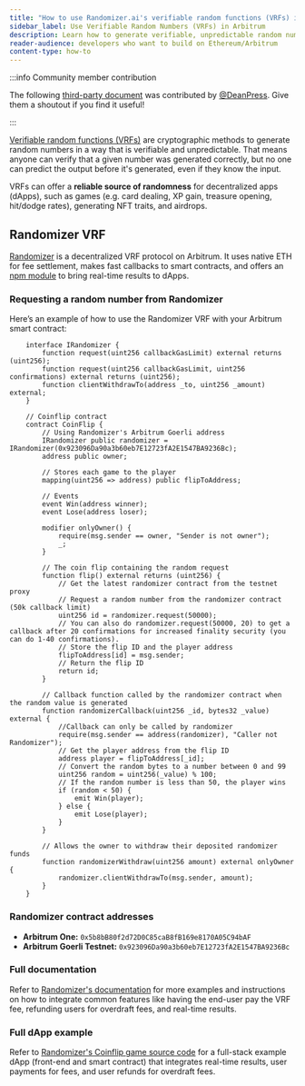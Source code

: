 ```yaml
---
title: "How to use Randomizer.ai's verifiable random functions (VRFs) in Arbitrum"
sidebar_label: Use Verifiable Random Numbers (VRFs) in Arbitrum
description: Learn how to generate verifiable, unpredictable random numbers in your Arbitrum smart contracts by using Randomizer.ai's verifiable random numbers (VRFs).
reader-audience: developers who want to build on Ethereum/Arbitrum
content-type: how-to
---
```


:::info Community member contribution

The following [third-party document](../../contribute#new-third-party-docs-protocol) was contributed by [@DeanPress](https://twitter.com/Deanpress). Give them a shoutout if you find it useful!

:::

[Verifiable random functions (VRFs)](./verifiable-random-functions) are cryptographic methods to generate random numbers in a way that is verifiable and unpredictable. That means anyone can verify that a given number was generated correctly, but no one can predict the output before it's generated, even if they know the input.

VRFs can offer a **reliable source of randomness** for decentralized apps (dApps), such as games (e.g. card dealing, XP gain, treasure opening, hit/dodge rates), generating NFT traits, and airdrops.

## Randomizer VRF

[Randomizer](https://randomizer.ai/) is a decentralized VRF protocol on Arbitrum. It uses native ETH for fee settlement, makes fast callbacks to smart contracts, and offers an [npm module](https://www.npmjs.com/package/@randomizer.ai/realtime-client) to bring real-time results to dApps.

### Requesting a random number from Randomizer

Here’s an example of how to use the Randomizer VRF with your Arbitrum smart contract:

```solidity
	interface IRandomizer {
		function request(uint256 callbackGasLimit) external returns (uint256);
		function request(uint256 callbackGasLimit, uint256 confirmations) external returns (uint256);
		function clientWithdrawTo(address _to, uint256 _amount) external;
	}

	// Coinflip contract
	contract CoinFlip {
		// Using Randomizer's Arbitrum Goerli address
		IRandomizer public randomizer = IRandomizer(0x923096Da90a3b60eb7E12723fA2E1547BA9236Bc);
		address public owner;

		// Stores each game to the player
		mapping(uint256 => address) public flipToAddress;

		// Events
		event Win(address winner);
		event Lose(address loser);

		modifier onlyOwner() {
			require(msg.sender == owner, "Sender is not owner");
			_;
		}

		// The coin flip containing the random request
		function flip() external returns (uint256) {
			// Get the latest randomizer contract from the testnet proxy
			// Request a random number from the randomizer contract (50k callback limit)
			uint256 id = randomizer.request(50000);
			// You can also do randomizer.request(50000, 20) to get a callback after 20 confirmations for increased finality security (you can do 1-40 confirmations).
			// Store the flip ID and the player address
			flipToAddress[id] = msg.sender;
			// Return the flip ID
			return id;
		}

		// Callback function called by the randomizer contract when the random value is generated
		function randomizerCallback(uint256 _id, bytes32 _value) external {
			//Callback can only be called by randomizer
			require(msg.sender == address(randomizer), "Caller not Randomizer");
			// Get the player address from the flip ID
			address player = flipToAddress[_id];
			// Convert the random bytes to a number between 0 and 99
			uint256 random = uint256(_value) % 100;
			// If the random number is less than 50, the player wins
			if (random < 50) {
				emit Win(player);
			} else {
				emit Lose(player);
			}
		}

		// Allows the owner to withdraw their deposited randomizer funds
		function randomizerWithdraw(uint256 amount) external onlyOwner {
			randomizer.clientWithdrawTo(msg.sender, amount);
		}
	}
```

### Randomizer contract addresses

- **Arbitrum One:** `0x5b8bB80f2d72D0C85caB8fB169e8170A05C94bAF`
- **Arbitrum Goerli Testnet:** `0x923096Da90a3b60eb7E12723fA2E1547BA9236Bc`

### Full documentation

Refer to [Randomizer's documentation](https://randomizer.ai/docs) for more examples and instructions on how to integrate common features like having the end-user pay the VRF fee, refunding users for overdraft fees, and real-time results.

### Full dApp example

Refer to [Randomizer's Coinflip game source code](https://github.com/RandomizerAi/coinflip-example) for a full-stack example dApp (front-end and smart contract) that integrates real-time results, user payments for fees, and user refunds for overdraft fees.
